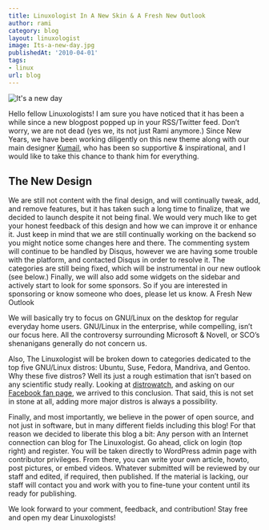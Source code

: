 ```yaml
---
title: Linuxologist In A New Skin & A Fresh New Outlook
author: rami
category: blog
layout: linuxologist
image: Its-a-new-day.jpg
publishedAt: '2010-04-01'
tags:
- linux
url: blog
---
```


![It's a new day](/assets/images/content/blog/Its-a-new-day.jpg)

Hello fellow Linuxologists! I am sure you have noticed that it has been a while since a new blogpost popped up in your RSS/Twitter feed. Don’t worry, we are not dead (yes we, its not just Rami anymore.) Since New Years, we have been working diligently on this new theme along with our main designer [Kumail](http://kumailht.com), who has been so supportive & inspirational, and I would like to take this chance to thank him for everything.

## The New Design

We are still not content with the final design, and will continually tweak, add, and remove features, but it has taken such a long time to finalize, that we decided to launch despite it not being final. We would very much like to get your honest feedback of this design and how we can improve it or enhance it. Just keep in mind that we are still continually working on the backend so you might notice some changes here and there. The commenting system will continue to be handled by Disqus, however we are having some trouble with the platform, and contacted Disqus in order to resolve it. The categories are still being fixed, which will be instrumental in our new outlook (see below.) Finally, we will also add some widgets on the sidebar and actively start to look for some sponsors. So if you are interested in sponsoring or know someone who does, please let us know.
A Fresh New Outlook

We will basically try to focus on GNU/Linux on the desktop for regular everyday home users. GNU/Linux in the enterprise, while compelling, isn’t our focus here. All the controversy surrounding Microsoft & Novell, or SCO’s shenanigans generally do not concern us.

Also, The Linuxologist will be broken down to categories dedicated to the top five GNU/Linux distros: Ubuntu, Suse, Fedora, Mandriva, and Gentoo. Why these five distros? Well its just a rough estimation that isn’t based on any scientific study really. Looking at [distrowatch](http:distrowatch.com), and asking on our [Facebook fan page](http://facebook.com/linuxologist), we arrived to this conclusion. That said, this is not set in stone at all, adding more major distros is always a possibility.

Finally, and most importantly, we believe in the power of open source, and not just in software, but in many different fields including this blog! For that reason we decided to liberate this blog a bit: Any person with an Internet connection can blog for The Linuxologist. Go ahead, click on login (top right) and register. You will be taken directly to WordPress admin page with contributor privileges. From there, you can write your own article, howto, post pictures, or embed videos. Whatever submitted will be reviewed by our staff and edited, if required, then published. If the material is lacking, our staff will contact you and work with you to fine-tune your content until its ready for publishing.

We look forward to your comment, feedback, and contribution! Stay free and open my dear Linuxologists!
